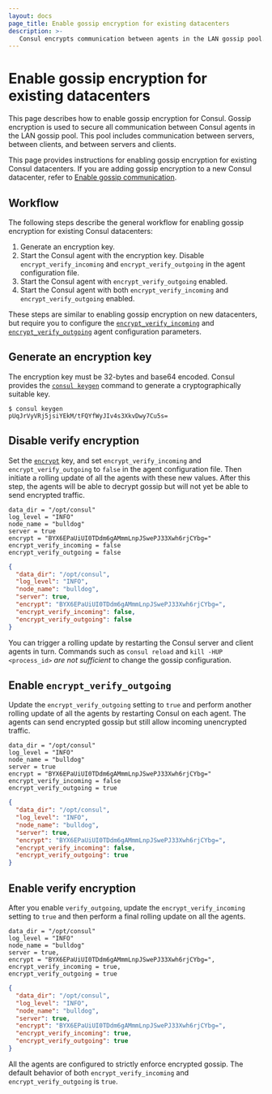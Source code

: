 ```yaml
---
layout: docs
page_title: Enable gossip encryption for existing datacenters
description: >- 
   Consul encrypts communication between agents in the LAN gossip pool. Learn how to generate a gossip encryption key and distribute it to agents in an existing Consul datacenter.
---
```


# Enable gossip encryption for existing datacenters

This page describes how to enable gossip encryption for Consul. Gossip encryption is used to secure all communication between Consul agents in the LAN gossip pool. This pool includes communication between servers, between clients, and between servers and clients.

This page provides instructions for enabling gossip encryption for existing Consul datacenters. If you are adding gossip encryption to a new Consul datacenter, refer to [Enable gossip communication](/consul/docs/secure/encryption/gossip/enable).

## Workflow

The following steps describe the general workflow for enabling gossip encryption for existing Consul datacenters:

1. Generate an encryption key.
1. Start the Consul agent with the encryption key. Disable `encrypt_verify_incoming` and `encrypt_verify_outgoing` in the agent configuration file.
1. Start the Consul agent with `encrypt_verify_outgoing` enabled.
1. Start the Consul agent with both `encrypt_verify_incoming` and `encrypt_verify_outgoing` enabled.

These steps are similar to enabling gossip encryption on new datacenters, but require you to configure the [`encrypt_verify_incoming`](/consul/docs/reference/agent#encrypt_verify_incoming) and [`encrypt_verify_outgoing`](/consul/docs/reference/agent#encrypt_verify_outgoing) agent configuration parameters.

## Generate an encryption key

The encryption key must be 32-bytes and base64 encoded. Consul provides the [`consul keygen`](/consul/commands/keygen) command to generate a cryptographically suitable key.

```shell-session
$ consul keygen
pUqJrVyVRj5jsiYEkM/tFQYfWyJIv4s3XkvDwy7Cu5s=
```

## Disable verify encryption

Set the [`encrypt`](/consul/docs/reference/agent#_encrypt) key, and set `encrypt_verify_incoming` and `encrypt_verify_outgoing` to `false` in the agent configuration file. Then initiate a rolling update of all the agents with these new values. After this step, the agents will be able to decrypt gossip but will not yet be able to send encrypted traffic.

<CodeTabs>
<CodeBlockConfig filename="/etc/consul.d/consul.hcl" highlight="5-7">

```hcl
data_dir = "/opt/consul"
log_level = "INFO"
node_name = "bulldog"
server = true
encrypt = "BYX6EPaUiUI0TDdm6gAMmmLnpJSwePJ33Xwh6rjCYbg="
encrypt_verify_incoming = false
encrypt_verify_outgoing = false
```

</CodeBlockConfig>
<CodeBlockConfig filename="/etc/consul.d/consul.json" highlight="6-8">

```json
{
  "data_dir": "/opt/consul",
  "log_level": "INFO",
  "node_name": "bulldog",
  "server": true,
  "encrypt": "BYX6EPaUiUI0TDdm6gAMmmLnpJSwePJ33Xwh6rjCYbg=",
  "encrypt_verify_incoming": false,
  "encrypt_verify_outgoing": false
}
```

</CodeBlockConfig>
</CodeTabs>

You can trigger a rolling update by restarting the Consul server and client agents in turn. Commands such as `consul reload` and `kill -HUP <process_id>` _are not sufficient_ to change the gossip configuration.

## Enable `encrypt_verify_outgoing`

Update the `encrypt_verify_outgoing` setting to `true` and perform another rolling update of all the agents by restarting Consul on each agent. The agents can send encrypted gossip but still allow incoming unencrypted traffic.

<CodeTabs>
<CodeBlockConfig filename="/etc/consul.d/consul.hcl" highlight="7">

```hcl
data_dir = "/opt/consul"
log_level = "INFO"
node_name = "bulldog"
server = true
encrypt = "BYX6EPaUiUI0TDdm6gAMmmLnpJSwePJ33Xwh6rjCYbg="
encrypt_verify_incoming = false
encrypt_verify_outgoing = true
```

</CodeBlockConfig>
<CodeBlockConfig filename="/etc/consul.d/consul.json" highlight="8">

```json
{
  "data_dir": "/opt/consul",
  "log_level": "INFO",
  "node_name": "bulldog",
  "server": true,
  "encrypt": "BYX6EPaUiUI0TDdm6gAMmmLnpJSwePJ33Xwh6rjCYbg=",
  "encrypt_verify_incoming": false,
  "encrypt_verify_outgoing": true
}
```

</CodeBlockConfig>
</CodeTabs>

## Enable verify encryption

After you enable `verify_outgoing`, update the `encrypt_verify_incoming` setting to `true` and then perform a final rolling update on all the agents.

<CodeTabs>
<CodeBlockConfig filename="/etc/consul.d/consul.hcl" highlight="6">

```hcl
data_dir = "/opt/consul"
log_level = "INFO"
node_name = "bulldog"
server = true,
encrypt = "BYX6EPaUiUI0TDdm6gAMmmLnpJSwePJ33Xwh6rjCYbg=",
encrypt_verify_incoming = true,
encrypt_verify_outgoing = true
```

</CodeBlockConfig>
<CodeBlockConfig filename="/etc/consul.d/consul.json" highlight="7">

```json
{
  "data_dir": "/opt/consul",
  "log_level": "INFO",
  "node_name": "bulldog",
  "server": true,
  "encrypt": "BYX6EPaUiUI0TDdm6gAMmmLnpJSwePJ33Xwh6rjCYbg=",
  "encrypt_verify_incoming": true,
  "encrypt_verify_outgoing": true
}
```

</CodeBlockConfig>
</CodeTabs>

All the agents  are configured to strictly enforce encrypted gossip. The default behavior of both `encrypt_verify_incoming` and `encrypt_verify_outgoing` is `true`.